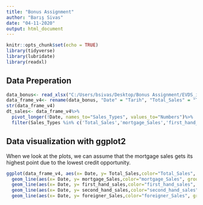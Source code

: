 ---
title: "Bonus Assignment"
author: "Barış Sivas"
date: "04-11-2020"
output: html_document
---

```{r setup, include=FALSE}
knitr::opts_chunk$set(echo = TRUE)
library(tidyverse)
library(lubridate)
library(readxl)
```

## Data Preperation

```{r}
data_bonus<- read_xlsx("C:/Users/bsivas/Desktop/Bonus Assignment/EVDS_istanbul_property_data.xlsx", n_max = 131)
data_frame_v4<- rename(data_bonus, "Date" = "Tarih", "Total_Sales" = "TP AKONUTSAT1 T40", "mortgage_Sales"="TP AKONUTSAT2 T40","first_hand_sales"= "TP AKONUTSAT3 T40","second_hand_sales"="TP AKONUTSAT4 T40","foreigner_Sales"= "TP DISKONSAT ISTANBUL", "new_price_rate"="TP HEDONIKYKFE IST", "price_rate"="TP HKFE02", "unit_price(TL/m^2)"="TP TCBF02 ISTANBUL")
str(data_frame_v4)
dt_sales<- data_frame_v4%>%
  pivot_longer(!Date, names_to="Sales_Types", values_to="Numbers")%>%
  filter(Sales_Types %in% c('Total_Sales','mortgage_Sales','first_hand_sales', 'second_hand_sales','foreigner_Sales'), Date>= 2013)
```
## Data visualization with ggplot2

When we look at the plots, we can assume that the mortgage sales gets its highest point due to the lowest credit opportunity.

```{r}
ggplot(data_frame_v4, aes(x= Date, y= Total_Sales,color="Total_Sales",  group = 1))+geom_line() + 
  geom_line(aes(x= Date, y= mortgage_Sales,color="mortgage_Sales", group = 1)) +
  geom_line(aes(x= Date, y= first_hand_sales,color="first_hand_sales", group = 1))+
  geom_line(aes(x= Date, y= second_hand_sales,color="second_hand_sales", group = 1))+
  geom_line(aes(x= Date, y= foreigner_Sales,color="foreigner_Sales", group = 1))
  

```



